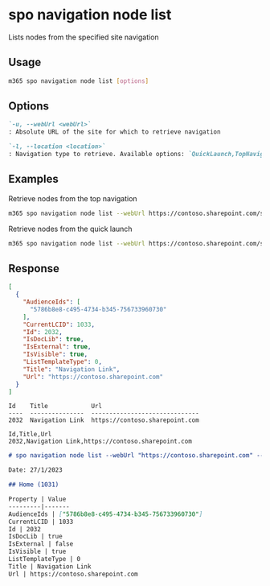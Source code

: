 
# spo navigation node list

Lists nodes from the specified site navigation

## Usage

```sh
m365 spo navigation node list [options]
```

## Options

```md defintion-list
`-u, --webUrl <webUrl>`
: Absolute URL of the site for which to retrieve navigation

`-l, --location <location>`
: Navigation type to retrieve. Available options: `QuickLaunch,TopNavigationBar`
```

<Global />

## Examples

Retrieve nodes from the top navigation

```sh
m365 spo navigation node list --webUrl https://contoso.sharepoint.com/sites/team-a --location TopNavigationBar
```

Retrieve nodes from the quick launch

```sh
m365 spo navigation node list --webUrl https://contoso.sharepoint.com/sites/team-a --location QuickLaunch
```

## Response

<Tabs>
  <TabItem value="JSON">

  ```json
  [
    {
      "AudienceIds": [
        "5786b8e8-c495-4734-b345-756733960730"
      ],
      "CurrentLCID": 1033,
      "Id": 2032,
      "IsDocLib": true,
      "IsExternal": true,
      "IsVisible": true,
      "ListTemplateType": 0,
      "Title": "Navigation Link",
      "Url": "https://contoso.sharepoint.com"
    }
  ]
  ```

  </TabItem>
  <TabItem value="Text">

  ```text
  Id    Title            Url
  ----  ---------------  ------------------------------
  2032  Navigation Link  https://contoso.sharepoint.com
  ```

  </TabItem>
  <TabItem value="CSV">

  ```csv
  Id,Title,Url
  2032,Navigation Link,https://contoso.sharepoint.com
  ```

  </TabItem>
  <TabItem value="Markdown">

  ```md
  # spo navigation node list --webUrl "https://contoso.sharepoint.com" --location "QuickLaunch"

  Date: 27/1/2023

  ## Home (1031)

  Property | Value
  ---------|-------
  AudienceIds | ["5786b8e8-c495-4734-b345-756733960730"]
  CurrentLCID | 1033
  Id | 2032
  IsDocLib | true
  IsExternal | false
  IsVisible | true
  ListTemplateType | 0
  Title | Navigation Link
  Url | https://contoso.sharepoint.com
  ```

  </TabItem>
</Tabs>

